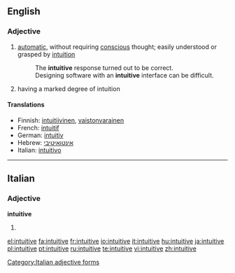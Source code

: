 ==English==

===Adjective===
{{en-adj}}

# [[automatic]], without requiring [[conscious]] thought; easily understood or grasped by [[intuition]]
#:The '''intuitive''' response turned out to be correct.
#:Designing software with an '''intuitive''' interface can be difficult.
# having a marked degree of intuition

====Translations====
{{trans-top|automatic, without requiring conscious thought}}
*Finnish: [[intuitiivinen]], [[vaistonvarainen]]
*French: [[intuitif]]
*German: [[intuitiv]]
*Hebrew: [[אינטואיטיבי]]
*Italian: [[intuitivo]]
{{trans-bot}}

----

==Italian==

===Adjective===
'''intuitive''' {{p}}

# {{feminine of|intuitivo#Adjective|intuitivo}}

[[Category:Italian adjective forms]]

[[el:intuitive]]
[[fa:intuitive]]
[[fr:intuitive]]
[[io:intuitive]]
[[it:intuitive]]
[[hu:intuitive]]
[[ja:intuitive]]
[[pl:intuitive]]
[[pt:intuitive]]
[[ru:intuitive]]
[[te:intuitive]]
[[vi:intuitive]]
[[zh:intuitive]]